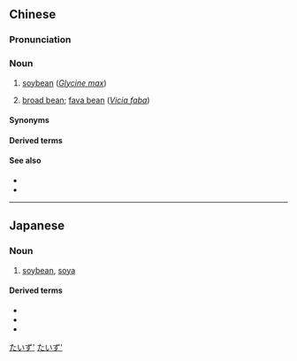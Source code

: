 ==Chinese==
{{zh-forms}}

===Pronunciation===
{{zh-pron
|m=dàdòu
|c=daai6 dau6-2
|mn=tōa-tāu
|cat=n
}}

===Noun===
{{zh-noun}}

# [[soybean]] (''[[Glycine max]]'')
# {{lb|zh|regional}} [[broad bean]]; [[fava bean]] (''[[Vicia faba]]'')

====Synonyms====
{{zh-dial|蠶豆}}

====Derived terms====
{{zh-der|大豆油|青大豆|大豆芽菜|大豆芽}}

====See also====
* {{zh-l|黃豆}}
* {{zh-l|黑豆}}

{{zh-cat|Vegetables|Phaseoleae tribe plants}}

----

==Japanese==
{{ja-kanjitab|だい|ず|yomi=on}}

===Noun===
{{ja-noun|だいず}}

# [[soybean]], [[soya]]

====Derived terms====
* {{l|ja|大豆粕}}
* {{l|ja|大豆油}}
* {{l|ja|大豆たんぱく}}

[[Category:ja:Foods|たいず']]
[[Category:ja:Grains|たいず']]